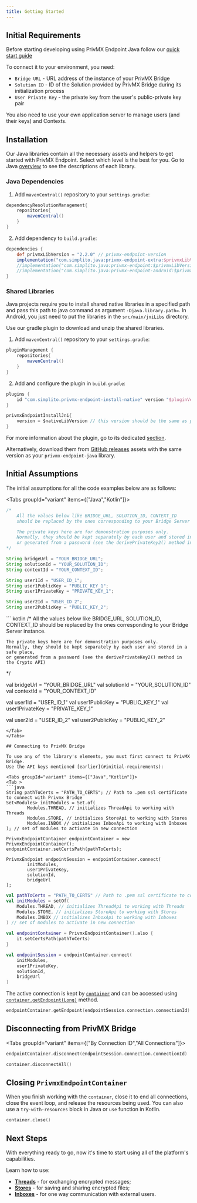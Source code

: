 ```yaml
---
title: Getting Started
---
```



## Initial Requirements

Before starting developing using PrivMX Endpoint Java follow our [quick start guide](../start/quick-start)

To connect it to your environment, you need:
  - `Bridge URL` - URL address of the instance of your PrivMX Bridge
  - `Solution ID` - ID of the Solution provided by PrivMX Bridge during its initialization process
  - `User Private Key` - the private key from the user's public-private key pair

You also need to use your own application server to manage users (and their keys) and Contexts.

## Installation

Our Java libraries contain all the necessary assets and helpers to get started with PrivMX Endpoint. Select which level is the best for you. 
Go to Java [overview](../java/introduction) to see the descriptions of each library.

### Java Dependencies

1. Add `mavenCentral()` repository to your `settings.gradle`:

```groovy
dependencyResolutionManagement{
    repositories{
        mavenCentral()
    }
}
```

2. Add dependency to `build.gradle`:

```groovy
dependencies {
    def privmxLibVersion = "2.2.0" // privmx-endpoint-version
    implementation("com.simplito.java:privmx-endpoint-extra:$privmxLibVersion")
    //implementation("com.simplito.java:privmx-endpoint:$privmxLibVersion")  #for base Java library
    //implementation("com.simplito.java:privmx-endpoint-android:$privmxLibVersion")  #for Android Java library
}
```
### Shared Libraries
Java projects require you to install shared native libraries in a specified path and pass this path to java command as argument `-Djava.library.path=`.
In Android, you just need to put the libraries in the `src/main/jniLibs` directory.

Use our gradle plugin to download and unzip the shared libraries.

1. Add `mavenCentral()` repository to your `settings.gradle`:

```groovy
pluginManagement {
    repositories{
        mavenCentral()
    }
}
```

2. Add and configure the plugin in `build.gradle`:

```groovy
plugins {
    id "com.simplito.privmx-endpoint-install-native" version "$pluginVersion"
}

privmxEndpointInstallJni{
    version = $nativeLibVersion // this version should be the same as privmx-endpoint-java version
}
```

For more information about the plugin, go to its dedicated [section](./plugin-configuration).

Alternatively, download them from [GitHub releases](https://github.com/simplito/privmx-endpoint-java/releases) assets with the same version as your `privmx-endpoint-java` library.

## Initial Assumptions
The initial assumptions for all the code examples below are as follows:

<Tabs groupId="variant" items={["Java","Kotlin"]}>
<Tab >
```java
/*
    All the values below like BRIDGE_URL, SOLUTION_ID, CONTEXT_ID
    should be replaced by the ones corresponding to your Bridge Server instance.

    The private keys here are for demonstration purposes only.
    Normally, they should be kept separately by each user and stored in a safe place,
    or generated from a password (see the derivePrivateKey2() method in the Crypto API)
*/

String bridgeUrl = "YOUR_BRIDGE_URL";
String solutionId = "YOUR_SOLUTION_ID";
String contextId = "YOUR_CONTEXT_ID";

String user1Id = "USER_ID_1";
String user1PublicKey = "PUBLIC_KEY_1";
String user1PrivateKey = "PRIVATE_KEY_1";

String user2Id = "USER_ID_2";
String user2PublicKey = "PUBLIC_KEY_2";
```
</Tab>
<Tab >
``` kotlin
/*
    All the values below like BRIDGE_URL, SOLUTION_ID, CONTEXT_ID
    should be replaced by the ones corresponding to your Bridge Server instance.

    The private keys here are for demonstration purposes only.
    Normally, they should be kept separately by each user and stored in a safe place,
    or generated from a password (see the derivePrivateKey2() method in the Crypto API)
*/

val bridgeUrl = "YOUR_BRIDGE_URL"
val solutionId = "YOUR_SOLUTION_ID"
val contextId = "YOUR_CONTEXT_ID"

val user1Id = "USER_ID_1"
val user1PublicKey = "PUBLIC_KEY_1"
val user1PrivateKey = "PRIVATE_KEY_1"

val user2Id = "USER_ID_2"
val user2PublicKey = "PUBLIC_KEY_2"
```
</Tab>
</Tabs>

## Connecting to PrivMX Bridge

To use any of the library's elements, you must first connect to PrivMX Bridge.
Use the API keys mentioned [earlier](#initial-requirements):

<Tabs groupId="variant" items={["Java","Kotlin"]}>
<Tab >
```java
String pathToCerts = "PATH_TO_CERTS"; // Path to .pem ssl certificate to connect with Privmx Bridge
Set<Modules> initModules = Set.of(
        Modules.THREAD, // initializes ThreadApi to working with Threads
        Modules.STORE, // initializes StoreApi to working with Stores
        Modules.INBOX // initializes InboxApi to working with Inboxes
); // set of modules to activate in new connection

PrivmxEndpointContainer endpointContainer = new PrivmxEndpointContainer();
endpointContainer.setCertsPath(pathToCerts);

PrivmxEndpoint endpointSession = endpointContainer.connect(
        initModules,
        user1PrivateKey,
        solutionId,
        bridgeUrl
);
```
</Tab>
<Tab >

``` kotlin
val pathToCerts = "PATH_TO_CERTS" // Path to .pem ssl certificate to connect with Privmx Bridge
val initModules = setOf(
    Modules.THREAD, // initializes ThreadApi to working with Threads
    Modules.STORE, // initializes StoreApi to working with Stores
    Modules.INBOX // initializes InboxApi to working with Inboxes
) // set of modules to activate in new connection

val endpointContainer = PrivmxEndpointContainer().also {
    it.setCertsPath(pathToCerts)
}

val endpointSession = endpointContainer.connect(
    initModules,
    user1PrivateKey,
    solutionId,
    bridgeUrl
)
```
</Tab>
</Tabs>

The active connection is kept by [`container`](../reference/privmx-endpoint-java-extra/core/privmx-endpoint-container) and can be accessed using [`container.getEndpoint(Long)`](../reference/privmx-endpoint-java-extra/core/privmx-endpoint-container#getendpoint) method.
``` kotlin
endpointContainer.getEndpoint(endpointSession.connection.connectionId)
```
## Disconnecting from PrivMX Bridge

<Tabs groupId="variant" items={["By Connection ID","All Connections"]}>
<Tab >
```kotlin
endpointContainer.disconnect(endpointSession.connection.connectionId)
```
</Tab>
<Tab>

``` kotlin
container.disconnectAll()
```
</Tab>
</Tabs>

## Closing `PrivmxEndpointContainer`
When you finish working with the `container`, close it to end all connections, close the event loop, and release the resources being used.
You can also use a `try-with-resources` block in Java or `use` function in Kotlin.
``` kotlin
container.close()
```

## Next Steps

With everything ready to go, now it's time to start using all of the platform's capabilities. 

Learn how to use:

-   [**Threads**](../start/threads/overview) - for exchanging encrypted messages;
-   [**Stores**](../start/stores/overview) - for saving and sharing encrypted files;
-   [**Inboxes**](../start/inboxes/overview) - for one way communication with external users.